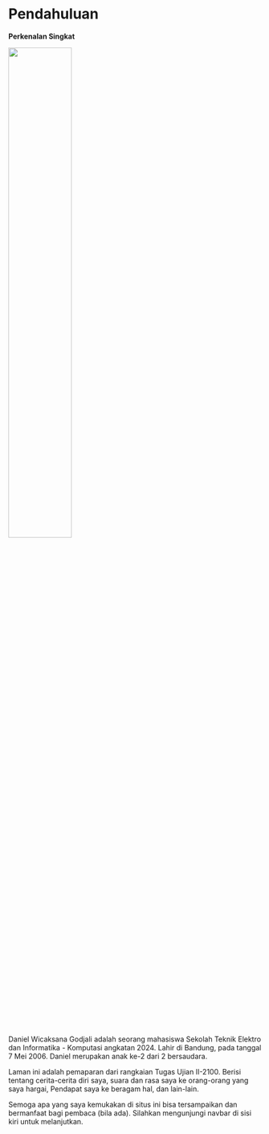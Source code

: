 # Pendahuluan {.unnumbered}

**Perkenalan Singkat**

![](images/LANTIK.jpg){width=50% align=center}

Daniel Wicaksana Godjali adalah seorang mahasiswa Sekolah Teknik Elektro dan Informatika - Komputasi angkatan 2024. Lahir di Bandung, pada tanggal 7 Mei 2006. Daniel merupakan anak ke-2 dari 2 bersaudara.

Laman ini adalah pemaparan dari rangkaian Tugas Ujian II-2100. Berisi tentang cerita-cerita diri saya, suara dan rasa saya ke orang-orang yang saya hargai, Pendapat saya ke beragam hal, dan lain-lain.

Semoga apa yang saya kemukakan di situs ini bisa tersampaikan dan bermanfaat bagi pembaca (bila ada). Silahkan mengunjungi navbar di sisi kiri untuk melanjutkan.
